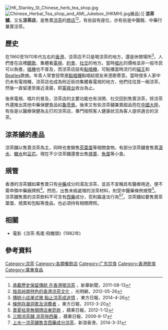 {{globalize|time=2020-07-01}}
[[File:HK_Stanley_St_Chinese_herb_tea_shop.jpg|thumb]]
[[File:Chinese_Herbal_Tea_shop_and_AMI_Jukebox_(HKMH).jpg|thumb]]展品）]]
'''涼茶舖'''，又名'''涼茶店'''，是售賣[[涼茶|涼茶]]的[[商店|商店]]<ref>[http://news.xinhuanet.com/gangao/2011-08/13/c_121850247.htm 承載歷史保留傳統 在香港喝涼茶] {{Wayback|url=http://news.xinhuanet.com/gangao/2011-08/13/c_121850247.htm |date=20170305072502 }}，新華新聞，2011-08-13</ref><ref>[http://culture.gmw.cn/2012-05/26/content_4219961.htm 独具岭南特色的香港凉茶文化] {{webarchive|url=https://web.archive.org/web/20120528100118/http://culture.gmw.cn/2012-05/26/content_4219961.htm |date=2012-05-28 }}，光明網，2012-05-26</ref>，有些設有座位，亦有些是中醫館、中藥行兼賣涼茶。

==歷史==
在1960至1970年代左右的[[香港|香港]]，涼茶店不只是喝涼茶的地方，還是休閒場所<ref>[http://orientaldaily.on.cc/cnt/news/20140426/00190_001.html 傳統小店漸式微 點止涼茶成追憶] {{Wayback|url=http://orientaldaily.on.cc/cnt/news/20140426/00190_001.html |date=20190219013610 }}，東方日報，2014-4-26</ref>，人們會在店裡[[聽歌|聽歌]]、集體看[[電視|電視]]、[[約會|約會]]、[[社交|社交]]的地方。當時[[唱片|唱片]]的價格並非一般市民可以負擔，[[唱機|唱機]]也不普及，而涼茶店設有[[點唱機|點唱機]]，可點播當時流行的[[貓王|貓王]]和[[Beatles|Beatles]]歌曲。年青人常會投幣進[[點唱機|點唱機]]點唱給朋友來憑歌寄意。當時很多人家中仍未有電視機，涼茶店也成為附近街坊集體看電視的地方，他們往往買一碗涼茶，然後一直留連至接近凌晨，即[[電視台|電視台]]收台為止。

後來電視、唱片的普及，涼茶店的主要功能也有消閒、社交回到售賣涼茶，除涼茶外還推出其他中藥保健食品如[[龜苓膏|龜苓膏]]。後來又有些涼茶舖兼賣甜品而在[[中國大陸|中國大陸]]，有些是以醫療保健為主打的涼茶店，專門按照客人健康狀況為客人提供適合的涼茶。

== 涼茶舖的產品 ==
涼茶舖以售賣涼茶為主，同時也會銷售[[茶葉蛋|茶葉蛋]]等相關食物，有部分涼茶舖會售賣[[湯水|湯水]]、[[糖水|糖水]]和[[豆花|豆花]]。現在不少涼茶舖還會出售[[燒賣|燒賣]]、[[魚蛋|魚蛋]]等小食。

== 規管 ==
香港的涼茶舖如果售賣只有[[中藥|中藥]]成分的湯及涼茶，並且不宣稱具有醫療用途，便不需申領中藥廠牌照<ref>[http://orientaldaily.on.cc/cnt/news/20130320/00176_099.html 條例存漏洞累及消費者] {{Wayback|url=http://orientaldaily.on.cc/cnt/news/20130320/00176_099.html |date=20160304215649 }}，東方日報，2013-3-20</ref>。然而，出售未經處理的涼茶材料，則受中醫藥條例規管<ref>[http://hk.apple.nextmedia.com/news/art/20120112/15975825 賣夏枯草無領牌店東罰款] {{Wayback|url=http://hk.apple.nextmedia.com/news/art/20120112/15975825 |date=20150608055505 }}，蘋果日報，2012-1-12</ref>。涼茶舖售賣的涼茶飲料不可含有[[西藥|西藥]]成分，否則屬違法行為<ref>[http://hk.apple.nextmedia.com/news/art/20090617/12886179 三間凉茶舖 凉茶摻西藥] {{Wayback|url=http://hk.apple.nextmedia.com/news/art/20090617/12886179 |date=20160304133120 }}，蘋果日報，2009-6-17</ref><ref>[http://news.sina.com.hk/news/20140331/-32-3228184/1.html 上水一涼茶舖售含西藥成分涼茶]{{Dead link|date=2019年6月 |bot=InternetArchiveBot |fix-attempted=yes }}，新浪香港，2014-3-31</ref>。涼茶舖如要售賣茶葉蛋、燒賣和包點等食品，也必須持有相關牌照。

== 相關 ==
* 電影《涼茶‧馬尾‧飛機頭》(1982年)

== 參考資料 ==
{{Reflist|2}}

[[Category:涼茶|Category:涼茶]]
[[Category:各類餐飲店|Category:各類餐飲店]]
[[Category:广东饮食|Category:广东饮食]]
[[Category:香港飲食|Category:香港飲食]]
[[Category:廣東食品|Category:廣東食品]]